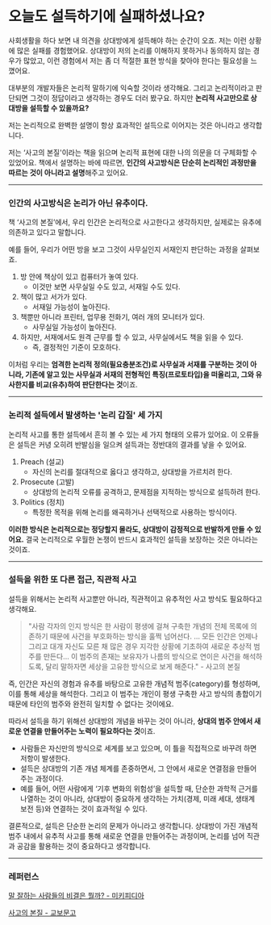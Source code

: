 # 오늘도 설득하기에 실패하셨나요?

사회생활을 하다 보면 내 의견을 상대방에게 설득해야 하는 순간이 오죠. 저는 이런 상황에 많은 실패를 경험했어요. 상대방이 저의 논리를 이해하지 못하거나 동의하지 않는 경우가 많았고, 이런 경험에서 저는 좀 더 적절한 표현 방식을 찾아야 한다는 필요성을 느꼈어요.

대부분의 개발자들은 논리적 말하기에 익숙할 것이라 생각해요. 그리고 논리적이라고 판단되면 그것이 정답이라고 생각하는 경우도 더러 봤구요. 하지만 **논리적 사고만으로 상대방을 설득할 수 있을까요?**

저는 논리적으로 완벽한 설명이 항상 효과적인 설득으로 이어지는 것은 아니라고 생각합니다.

저는 ‘사고의 본질'이라는 책을 읽으며 논리적 표현에 대한 나의 의문을 더 구체화할 수 있었어요. 책에서 설명하는 바에 따르면, **인간의 사고방식은 단순히 논리적인 과정만을 따르는 것이 아니라고 설명**해주고 있어요.

---

### 인간의 사고방식은 논리가 아닌 유추이다.

책 ‘사고의 본질’에서, 우리 인간은 논리적으로 사고한다고 생각하지만, 실제로는 유추에 의존하고 있다고 말합니다.

예를 들어, 우리가 어떤 방을 보고 그것이 사무실인지 서재인지 판단하는 과정을 살펴보죠.

1. 방 안에 책상이 있고 컴퓨터가 놓여 있다.
   - 이것만 보면 사무실일 수도 있고, 서재일 수도 있다.
2. 책이 많고 서가가 있다.
   - 서재일 가능성이 높아진다.
3. 책뿐만 아니라 프린터, 업무용 전화기, 여러 개의 모니터가 있다.
   - 사무실일 가능성이 높아진다.
4. 하지만, 서재에서도 원격 근무를 할 수 있고, 사무실에서도 책을 읽을 수 있다.
   - 즉, 결정적인 기준이 모호하다.

이처럼 우리는 **엄격한 논리적 정의(필요충분조건)로 사무실과 서재를 구분하는 것이 아니라, 기존에 알고 있는 사무실과 서재의 전형적인 특징(프로토타입)을 떠올리고, 그와 유사한지를 비교(유추)하여 판단한다는 것**이죠.

---

### 논리적 설득에서 발생하는 '논리 갑질' 세 가지

논리적 사고를 통한 설득에서 흔히 볼 수 있는 세 가지 형태의 오류가 있어요. 이 오류들은 설득은 커녕 오히려 반발심을 일으켜 설득과는 정반대의 결과를 낳을 수 있어요.

1. Preach (설교)
   - 자신의 논리를 절대적으로 옳다고 생각하고, 상대방을 가르치려 한다.
2. Prosecute (고발)
   - 상대방의 논리적 오류를 공격하고, 문제점을 지적하는 방식으로 설득하려 한다.
3. Politics (정치)
   - 특정한 목적을 위해 논리를 왜곡하거나 선택적으로 사용하는 방식이다.

**이러한 방식은 논리적으로는 정당할지 몰라도, 상대방이 감정적으로 반발하게 만들 수 있어요.** 결국 논리적으로 우월한 논쟁이 반드시 효과적인 설득을 보장하는 것은 아니라는 것이죠.

---

### 설득을 위한 또 다른 접근, 직관적 사고

설득을 위해서는 논리적 사고뿐만 아니라, 직관적이고 유추적인 사고 방식도 필요하다고 생각해요.

> "사람 각자의 인지 방식은 한 사람이 평생에 걸쳐 구축한 개념의 전체 목록에 의존하기 때문에 사건을 부호화하는 방식을 훌쩍 넘어선다. … 모든 인간은 언제나 그리고 대개 자신도 모른 채 많은 경우 지각한 상황에 기초하여 새로운 추상적 범주를 만든다… 이 범주의 존재는 보유자가 나름의 방식으로 연이은 사건을 해석하도록, 달리 말하자면 세상을 고유한 방식으로 보게 해준다." - 사고의 본질

즉, 인간은 자신의 경험과 유추를 바탕으로 고유한 개념적 범주(category)를 형성하며, 이를 통해 세상을 해석한다. 그리고 이 범주는 개인이 평생 구축한 사고 방식의 총합이기 때문에 타인의 범주와 완전히 일치할 수 없다는 것이에요.

따라서 설득을 하기 위해선 상대방의 개념을 바꾸는 것이 아니라, **상대의 범주 안에서 새로운 연결을 만들어주는 노력이 필요하다는 것**이죠.

- 사람들은 자신만의 방식으로 세계를 보고 있으며, 이 틀을 직접적으로 바꾸려 하면 저항이 발생한다.
- 설득은 상대방의 기존 개념 체계를 존중하면서, 그 안에서 새로운 연결점을 만들어주는 과정이다.
- 예를 들어, 어떤 사람에게 ‘기후 변화의 위험성’을 설득할 때, 단순한 과학적 근거를 나열하는 것이 아니라, 상대방이 중요하게 생각하는 가치(경제, 미래 세대, 생태계 보전 등)와 연결하는 것이 효과적일 수 있다.

결론적으로, 설득은 단순한 논리의 문제가 아니라고 생각합니다. 상대방이 가진 개념적 범주 내에서 유추적 사고를 통해 새로운 연결을 만들어주는 과정이며, 논리를 넘어 직관과 공감을 활용하는 것이 중요하다고 생각합니다.

---

### 레퍼런스

[말 잘하는 사람들의 비결은 뭘까? - 미키피디아](https://youtu.be/mn3NV7vVIzM?si=gut-qAAlVtPtES1u)

[사고의 본질 - 교보문고](https://product.kyobobook.co.kr/detail/S000000709430)
